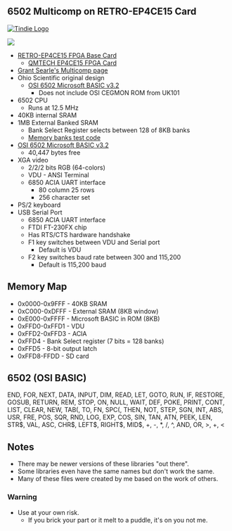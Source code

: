 == 6502 Multicomp on RETRO-EP4CE15 Card ==

<a href="https://www.tindie.com/products/land_boards/retrocomputer-fpga-card-pcb-only/" >
<img src="http://land-boards.com/tindie/tindie-larges-v2.png" alt="Tindie Logo">
</img></a> 

<img src="http://land-boards.com/blwiki/images/8/8f/RETRO-EP4CE15-REV4-BLACK-P1464-720PX.jpg"></img>

* [http://land-boards.com/blwiki/index.php?title=RETRO-EP4CE15 RETRO-EP4CE15 FPGA Base Card]
** [http://land-boards.com/blwiki/index.php?title=QMTECH_EP4CE15_FPGA_Card QMTECH EP4CE15 FPGA Card]
* [http://searle.x10host.com/Multicomp/index.html Grant Searle's Multicomp page]
* Ohio Scientific original design
** [http://osi.marks-lab.com/reference/files/OSI_8K_Basic_in_ROM.pdf OSI 6502 Microsoft BASIC v3.2]
*** Does not include OSI CEGMON ROM from UK101
* 6502 CPU
** Runs at 12.5 MHz
* 40KB internal SRAM
* 1MB External Banked SRAM
** Bank Select Register selects between 128 of 8KB banks
** [https://github.com/douggilliland/Retro-Computers/blob/master/6502/OSI/Programs/BASIC_Programs/MemoryBanksTester_Retro-EP4CE15/BANKTST2.BAS Memory banks test code]
* [http://osi.marks-lab.com/reference/files/OSI_8K_Basic_in_ROM.pdf OSI 6502 Microsoft BASIC v3.2]
** 40,447 bytes free
* XGA video
** 2/2/2 bits RGB (64-colors)
** VDU - ANSI Terminal
** 6850 ACIA UART interface
*** 80 column 25 rows
*** 256 character set
* PS/2 keyboard
* USB Serial Port
** 6850 ACIA UART interface
** FTDI FT-230FX chip
** Has RTS/CTS hardware handshake
** F1 key switches between VDU and Serial port
*** Default is VDU
** F2 key switches baud rate between 300 and 115,200
*** Default is 115,200 baud

== Memory Map ==

* 0x0000-0x9FFF - 40KB SRAM
* 0xC000-0xDFFF - External SRAM (8KB window)
* 0xE000-0xFFFF - Microsoft BASIC in ROM (8KB)
* 0xFFD0-0xFFD1 - VDU
* 0xFFD2-0xFFD3 - ACIA
* 0xFFD4 - Bank Select register (7 bits = 128 banks)
* 0xFFD5 - 8-bit output latch
* 0xFFD8-FFDD - SD card

== 6502 (OSI BASIC) ==

END, FOR, NEXT, DATA, INPUT, DIM, READ, LET, GOTO, RUN, IF, RESTORE, GOSUB, RETURN, REM, STOP, ON, NULL, WAIT, DEF, POKE, PRINT, CONT, LIST, CLEAR, NEW, TAB(, TO, FN, SPC(, THEN, NOT, STEP, SGN, INT, ABS, USR, FRE, POS, SQR, RND, LOG, EXP, COS, SIN, TAN, ATN, PEEK, LEN, STR$, VAL, ASC, CHR$, LEFT$, RIGHT$, MID$, +, -, *, /, ^, AND, OR, >, +, <

== Notes ==

* There may be newer versions of these libraries "out there".
* Some libraries even have the same names but don't work the same.
* Many of these files were created by me based on the work of others.

=== Warning ===

* Use at your own risk.
** If you brick your part or it melt to a puddle, it's on you not me.
